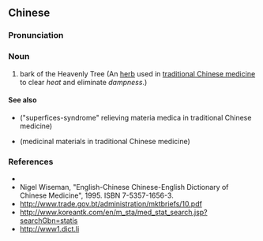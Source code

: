 ==Chinese==
{{zh-forms}}

===Pronunciation===
{{zh-pron
|m=chūnpí
|cat=n
}}

===Noun===
{{zh-noun}}

# bark of the Heavenly Tree (An [[herb]] used in [[traditional Chinese medicine]] to clear ''heat'' and eliminate ''dampness''.)

====See also====
* {{l|zh|解表药}} ("superfices-syndrome" relieving materia medica in traditional Chinese medicine)
* {{l|zh|药材}} (medicinal materials in traditional Chinese medicine)

===References===
* {{pedialite|椿皮|lang=zh}}
* Nigel Wiseman, "English-Chinese Chinese-English Dictionary of Chinese Medicine", 1995. ISBN 7-5357-1656-3.
* http://www.trade.gov.bt/administration/mktbriefs/10.pdf
* http://www.koreantk.com/en/m_sta/med_stat_search.jsp?searchGbn=statis
* http://www1.dict.li